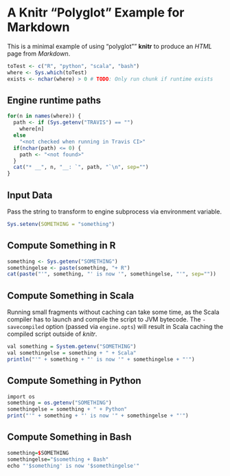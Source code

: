 # A Knitr "Polyglot" Example for Markdown

This is a minimal example of using "polyglot"" **knitr** to produce an _HTML_ page from _Markdown_.

```r
toTest <- c("R", "python", "scala", "bash")
where <- Sys.which(toTest)
exists <- nchar(where) > 0 # TODO: Only run chunk if runtime exists
```

## Engine runtime paths

```r
for(n in names(where)) {
  path <- if (Sys.getenv("TRAVIS") == "")
    where[n]
  else
    "<not checked when running in Travis CI>"
  if(nchar(path) <= 0) {
    path <- "<not found>"
  }
  cat("* __", n, "__: `", path, "`\n", sep="")
}
```

## Input Data

Pass the string to transform to engine subprocess via environment variable.

```r
Sys.setenv(SOMETHING = "something")
```

## Compute Something in R

```r
something <- Sys.getenv("SOMETHING")
somethingelse <- paste(something, "+ R")
cat(paste("'", something, "' is now '", somethingelse, "'", sep=""))
```

## Compute Something in Scala

Running small fragments without caching can take some time, as the Scala compiler has to launch and compile the script to JVM bytecode. The `-savecompiled` option (passed via `engine.opts`) will result in Scala caching the compiled script outside of _knitr_.

```r
val something = System.getenv("SOMETHING")
val somethingelse = something + " + Scala"
println("'" + something + "' is now '" + somethingelse + "'")
```

## Compute Something in Python

```r
import os
something = os.getenv("SOMETHING")
somethingelse = something + " + Python"
print("'" + something + "' is now '" + somethingelse + "'")
```

## Compute Something in Bash

```r
something=$SOMETHING
somethingelse="$something + Bash"
echo "'$something' is now '$somethingelse'"
```
